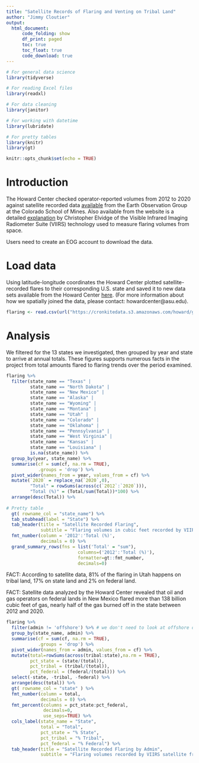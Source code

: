 ```yaml
---
title: "Satellite Records of Flaring and Venting on Tribal Land"
author: "Jimmy Cloutier"
output: 
  html_document:
      code_folding: show
      df_print: paged
      toc: true
      toc_float: true
      code_download: true
---
```




```r

# For general data science
library(tidyverse)

# For reading Excel files
library(readxl)

# For data cleaning
library(janitor)

# For working with datetime
library(lubridate)

# For pretty tables
library(knitr)
library(gt)

knitr::opts_chunk$set(echo = TRUE)

```

# Introduction

The Howard Center checked operator-reported volumes from 2012 to 2020 against satellite recorded data [available](https://eogdata.mines.edu/download_global_flare.html) from the Earth Observation Group at the Colorado School of Mines. Also available from the website is a detailed [explanation](http://www.mdpi.com/1996-1073/9/1/14) by Christopher Elvidge of the Visible Infrared Imaging Radiometer Suite (VIIRS) technology used to measure flaring volumes from space. 

Users need to create an EOG account to download the data. 

# Load data

Using latitude-longitude coordinates the Howard Center plotted satellite-recorded flares to their corresponding U.S. state and saved it to new data sets available from the Howard Center [here](https://drive.google.com/file/d/1Kh13rdkcBjCkQHEM3V2NFjeVMkqQ-Qxc/view?usp=sharing). (For more information about how we spatially joined the data, please contact: howardcenter@asu.edu). 

```r

flaring <- read.csv(url("https://cronkitedata.s3.amazonaws.com/howard/gaslit/satellite_flaring.csv"))


```


# Analysis

We filtered for the 13 states we investigated, then grouped by year and state to arrive at annual totals. These figures supports numerous facts in the project from total amounts flared to flaring trends over the period examined.

```r

flaring %>%
  filter(state_name == "Texas" | 
         state_name == "North Dakota" | 
         state_name == "New Mexico" | 
         state_name == "Alaska" | 
         state_name == "Wyoming" | 
         state_name == "Montana" | 
         state_name == "Utah" | 
         state_name == "Colorado" | 
         state_name == "Oklahoma" |
         state_name == "Pennsylvania" | 
         state_name == "West Virginia" |
         state_name == "Kansas" |
         state_name == "Louisiana" | 
         is.na(state_name)) %>%
  group_by(year, state_name) %>%
  summarise(cf = sum(cf, na.rm = TRUE),
            .groups = 'drop') %>%
  pivot_wider(names_from = year, values_from = cf) %>%
  mutate(`2020` = replace_na(`2020`,0), 
         "Total" = rowSums(across(c(`2012`:`2020`))),
         "Total (%)" = (Total/sum(Total))*100) %>%
  arrange(desc(Total)) %>%
  
# Pretty table
  gt( rowname_col = "state_name") %>% 
  tab_stubhead(label = "State") %>%
  tab_header(title = "Satellite Recorded Flaring",
             subtitle = "Flaring volumes in cubic feet recorded by VIIRS satellite from 2012 - 2020") %>%
  fmt_number(column = '2012':'Total (%)',
             decimals = 0) %>%
  grand_summary_rows(fns = list('Total' = "sum"), 
                           columns=('2012':'Total (%)'), 
                           formatter=gt::fmt_number, 
                           decimals=0)

```


FACT: According to satellite data, 81% of the flaring in Utah happens on tribal land, 17% on state land and 2% on federal land.

FACT: Satellite data analyzed by the Howard Center revealed that oil and gas operators on federal lands in New Mexico flared more than 138 billion cubic feet of gas, nearly half of the gas burned off in the state between 2012 and 2020.


```r

flaring %>%
  filter(admin != 'offshore') %>% # we don't need to look at offshore drilling for this, since it's not associated with any state
  group_by(state_name, admin) %>%
  summarise(cf = sum(cf, na.rm = TRUE),
            .groups = 'drop') %>%
  pivot_wider(names_from = admin, values_from = cf) %>%
  mutate(total=rowSums(across(tribal:state),na.rm = TRUE),
         pct_state = (state/(total)),
         pct_tribal = (tribal/(total)),
         pct_federal = (federal/(total))) %>%
  select(-state, -tribal, -federal) %>%
  arrange(desc(total)) %>%
  gt( rowname_col = "state" ) %>%
  fmt_number(column = total,
             decimals = 0) %>%
  fmt_percent(columns = pct_state:pct_federal, 
              decimals=0, 
              use_seps=TRUE) %>%
  cols_label(state_name = "State",
             total = "Total",
             pct_state = "% State",
             pct_tribal = "% Tribal", 
             pct_federal = "% Federal") %>%
  tab_header(title = "Satellite Recorded Flaring by Admin",
             subtitle = "Flaring volumes recorded by VIIRS satellite from 2012 - 2020")
  

```











